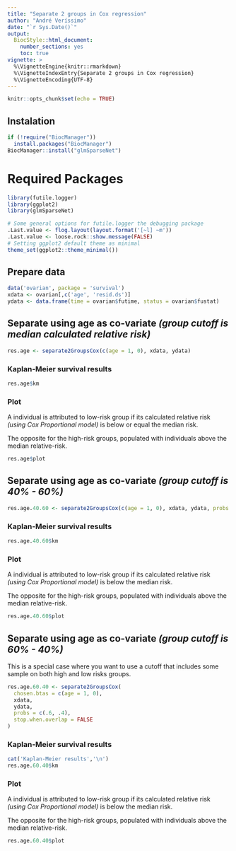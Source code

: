 ```yaml
---
title: "Separate 2 groups in Cox regression"
author: "André Veríssimo"
date: "`r Sys.Date()`"
output: 
  BiocStyle::html_document:
    number_sections: yes
    toc: true
vignette: >
  %\VignetteEngine{knitr::rmarkdown}
  %\VignetteIndexEntry{Separate 2 groups in Cox regression}
  %\VignetteEncoding{UTF-8}
--- 
```


```r
knitr::opts_chunk$set(echo = TRUE)

```

## Instalation

```r
if (!require("BiocManager"))
  install.packages("BiocManager")
BiocManager::install("glmSparseNet")
```

# Required Packages

```r
library(futile.logger)
library(ggplot2)
library(glmSparseNet)

# Some general options for futile.logger the debugging package
.Last.value <- flog.layout(layout.format('[~l] ~m'))
.Last.value <- loose.rock::show.message(FALSE)
# Setting ggplot2 default theme as minimal
theme_set(ggplot2::theme_minimal())
```

## Prepare data

```r
data('ovarian', package = 'survival')
xdata <- ovarian[,c('age', 'resid.ds')]
ydata <- data.frame(time = ovarian$futime, status = ovarian$fustat)
```

## Separate using age as co-variate _(group cutoff is median calculated relative risk)_

```r
res.age <- separate2GroupsCox(c(age = 1, 0), xdata, ydata)
```

### Kaplan-Meier survival results

```r
res.age$km
```

### Plot

A individual is attributed to low-risk group if its calculated relative risk _(using Cox Proportional model)_ is below or equal the median risk.

The opposite for the high-risk groups, populated with individuals above the median relative-risk.

```r
res.age$plot
```

## Separate using age as co-variate _(group cutoff is 40% - 60%)_

```r
res.age.40.60 <- separate2GroupsCox(c(age = 1, 0), xdata, ydata, probs = c(.4, .6))
```

### Kaplan-Meier survival results

```r
res.age.40.60$km
```

### Plot

A individual is attributed to low-risk group if its calculated relative risk _(using Cox Proportional model)_ is below the median risk.

The opposite for the high-risk groups, populated with individuals above the median relative-risk.

```r
res.age.40.60$plot
```

## Separate using age as co-variate _(group cutoff is 60% - 40%)_

This is a special case where you want to use a cutoff that includes some sample on both high and low risks groups.

```r
res.age.60.40 <- separate2GroupsCox(
  chosen.btas = c(age = 1, 0), 
  xdata, 
  ydata, 
  probs = c(.6, .4),
  stop.when.overlap = FALSE
)
```

### Kaplan-Meier survival results

```r
cat('Kaplan-Meier results','\n')
res.age.60.40$km
```

### Plot

A individual is attributed to low-risk group if its calculated relative risk _(using Cox Proportional model)_ is below the median risk.

The opposite for the high-risk groups, populated with individuals above the median relative-risk.

```r
res.age.60.40$plot
```


